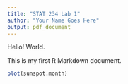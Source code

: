---
title: "STAT 234 Lab 1"
author: "Your Name Goes Here"
output: pdf_document
---

Hello! World. 

This is my first R Markdown document. 

```{r}
plot(sunspot.month)
```